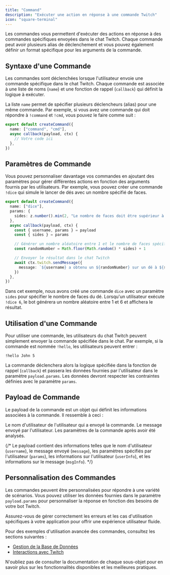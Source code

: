 ```yaml
---
title: "Command"
description: "Exécuter une action en réponse à une commande Twitch"
icon: "square-terminal"
---
```


Les commandes vous permettent d'exécuter des actions en réponse à des commandes spécifiques envoyées dans le chat Twitch. Chaque commande peut avoir plusieurs alias de déclenchement et vous pouvez également définir un format spécifique pour les arguments de la commande.

## Syntaxe d'une Commande

Les commandes sont déclenchées lorsque l'utilisateur envoie une commande spécifique dans le chat Twitch. Chaque commande est associée à une liste de noms (`name`) et une fonction de rappel (`callback`) qui définit la logique à exécuter.

La liste `name` permet de spécifier plusieurs déclencheurs (alias) pour une même commande. Par exemple, si vous avez une commande qui doit répondre à `!command` et `!cmd`, vous pouvez le faire comme suit :

```typescript
export default createCommand({
  name: ["command", "cmd"],
  async callback(payload, ctx) {
    // Votre code ici
  },
})
```

## Paramètres de Commande

Vous pouvez personnaliser davantage vos commandes en ajoutant des paramètres pour gérer différentes actions en fonction des arguments fournis par les utilisateurs. Par exemple, vous pouvez créer une commande `!dice` qui simule le lancer de dés avec un nombre spécifié de faces.

```typescript
export default createCommand({
  name: ["dice"],
  params: {
    sides: z.number().min(2, "Le nombre de faces doit être supérieur à 1"),
  },
  async callback(payload, ctx) {
    const { username, params } = payload
    const { sides } = params

    // Générer un nombre aléatoire entre 1 et le nombre de faces spécifié
    const randomNumber = Math.floor(Math.random() * sides) + 1

    // Envoyer le résultat dans le chat Twitch
    await ctx.twitch.sendMessage({
      message: `${username} a obtenu un ${randomNumber} sur un dé à ${sides} faces !`,
    })
  },
})
```

Dans cet exemple, nous avons créé une commande `dice` avec un paramètre `sides` pour spécifier le nombre de faces du dé. Lorsqu'un utilisateur exécute `!dice 6`, le bot générera un nombre aléatoire entre 1 et 6 et affichera le résultat.

## Utilisation d'une Commande

Pour utiliser une commande, les utilisateurs du chat Twitch peuvent simplement envoyer la commande spécifiée dans le chat. Par exemple, si la commande est nommée `!hello`, les utilisateurs peuvent entrer :

```text
!hello John 5
```

La commande déclenchera alors la logique spécifiée dans la fonction de rappel (`callback`) et passera les données fournies par l'utilisateur dans le paramètre `payload.params`. Les données devront respecter les contraintes définies avec le paramètre `params`.

## Payload de Commande

Le payload de la commande est un objet qui définit les informations associées à la commande. Il ressemble à ceci :

<ResponseField name="username" type="string">
  Le nom d'utilisateur de l'utilisateur qui a envoyé la commande.
</ResponseField>

<ResponseField name="message" type="string">
  Le message envoyé par l'utilisateur.
</ResponseField>

<ResponseField name="params" type="(string | number | boolean)[]">
  Les paramètres de la commande après avoir été analysés.
</ResponseField>

{/* Le payload contient des informations telles que le nom d'utilisateur (`username`), le message envoyé (`message`), les paramètres spécifiés par l'utilisateur (`params`), les informations sur l'utilisateur (`userInfo`), et les informations sur le message (`msgInfo`). */}

## Personnalisation des Commandes

Les commandes peuvent être personnalisées pour répondre à une variété de scénarios. Vous pouvez utiliser les données fournies dans le paramètre `payload.params` pour personnaliser la réponse en fonction des besoins de votre bot Twitch.

Assurez-vous de gérer correctement les erreurs et les cas d'utilisation spécifiques à votre application pour offrir une expérience utilisateur fluide.

Pour des exemples d'utilisation avancée des commandes, consultez les sections suivantes :

- [Gestion de la Base de Données](/docs/database)
- [Interactions avec Twitch](/docs/twitch)

N'oubliez pas de consulter la documentation de chaque sous-objet pour en savoir plus sur les fonctionnalités disponibles et les meilleures pratiques.
